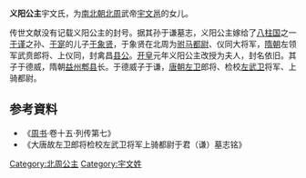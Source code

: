 {{東亞女性歷史人物
| 名稱=义阳公主
| 身份=[[北周|北周]]公主
| 畫像=
| 說明=
| 姓=宇文
| 封爵=[[公主|公主]]
| 位號=
| 封號=义阳公主
| 出生年=
| 婚年=
| 逝世年=
| 同胞姊妹=
| 父親=[[宇文邕|宇文邕]]
| 夫之父=[[于寔|于寔]]
| 夫=于象贤
| 子=于德威
|}}
'''义阳公主'''宇文氏，为[[南北朝|南北朝]][[北周|北周]]武帝[[宇文邕|宇文邕]]的女儿。

传世文献没有记载义阳公主的封号。据其孙于谦墓志，义阳公主嫁给了[[八柱国|八柱国]]之一[[于谨|于谨]]之孙、[[于寔|于寔]]的儿子[[于象贤|于象贤]]，于象贤在北周为[[驸马都尉|驸马都尉]]、仪同大将军，[[隋朝|隋朝]]左领军武贲郎将、上仪同，封禽昌[[县公|县公]]。[[开皇|开皇]]元年义阳公主改授为夫人，封名依旧。其子于德威，隋朝[[益州|益州]][[郫县|郫县]]长。于德威子于谦，[[唐朝|唐朝]][[左卫|左卫]]郎将、检校[[左武卫|左武卫]]将军、上骑都尉。
== 参考資料 ==
* 《[[周书|周书]]·卷十五·列传第七》
* 《大唐故左卫郎将检校左武卫将军上骑都尉于君（谦）墓志铭》
{{DEFAULTSORT:Y}}
[[Category:北周公主|Category:北周公主]]
[[Category:宇文姓|Category:宇文姓]]